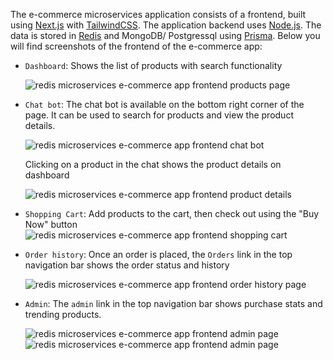 The e-commerce microservices application consists of a frontend, built using [Next.js](https://nextjs.org/) with [TailwindCSS](https://tailwindcss.com/). The application backend uses [Node.js](https://nodejs.org). The data is stored in
[Redis](https://redis.com/try-free/) and MongoDB/ Postgressql using [Prisma](https://www.prisma.io/docs/reference/database-reference/supported-databases). Below you will find screenshots of the frontend of the e-commerce app:

- `Dashboard`: Shows the list of products with search functionality

  ![redis microservices e-commerce app frontend products page](images/01-dashboard.png)

- `Chat bot`: The chat bot is available on the bottom right corner of the page. It can be used to search for products and view the product details.

  ![redis microservices e-commerce app frontend chat bot](images/02-ai-bot.png)

  Clicking on a product in the chat shows the product details on dashboard

  ![redis microservices e-commerce app frontend product details](images/03-ai-bot-product.png)

- `Shopping Cart`: Add products to the cart, then check out using the "Buy Now" button
  ![redis microservices e-commerce app frontend shopping cart](images/04-shopping-cart.png)

- `Order history`: Once an order is placed, the `Orders` link in the top navigation bar shows the order status and history

  ![redis microservices e-commerce app frontend order history page](images/05-order-history.png)

- `Admin`: The `admin` link in the top navigation bar shows purchase stats and trending products.

  ![redis microservices e-commerce app frontend admin page](images/06-admin-charts.png)
  ![redis microservices e-commerce app frontend admin page](images/07-admin-top-trending.png)
